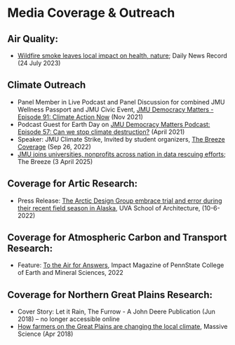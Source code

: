 # Media Coverage & Outreach

## Air Quality: 
- [Wildfire smoke leaves local impact on health, nature](https://www.dnronline.com/news/wildfire-smoke-leaves-local-impact-on-health-nature/article_a22dace2-8ed1-56f9-bff3-9c069a9f2d10.html); Daily News Record (24 July 2023)

## Climate Outreach 
- Panel Member in Live Podcast and Panel Discussion for combined JMU Wellness Passport and JMU Civic Event, [JMU Democracy Matters - Episode 91: Climate Action Now](https://www.jmu.edu/news/civic/2021/11-03-democracy-matters-episode-91.shtml) (Nov 2021)
- Podcast Guest for Earth Day on [JMU Democracy Matters Podcast: Episode 57: Can we stop climate destruction?](https://www.jmu.edu/news/civic/2021/04-21-democracy-matters-episode-57.shtml) (April 2021)
- Speaker: JMU Climate Strike, Invited by student organizers, [The Breeze Coverage](https://www.breezejmu.org/multimedia/jmu-students-and-harrisonburg-community-members-gather-for-the-harrisonburg-climate-strike/collection_5224428e-3d96-11ed-8607-4bf23a7a251c.html#3) (Sep 26, 2022)
- [JMU joins universities, nonprofits across nation in data rescuing efforts](https://www.breezejmu.org/news/jmu-joins-universities-nonprofits-across-nation-in-data-rescuing-efforts/article_997d0db3-f74c-4897-9e2a-b313e52b4d89.html); The Breeze (3 April 2025)


## Coverage for Artic Research: 
- Press Release: [The Arctic Design Group embrace trial and error during their recent field season in Alaska](./files/UVA_PressRelease_ArcticResearch_2022.pdf), UVA School of Architecture, (10-6-2022)

## Coverage for Atmospheric Carbon and Transport Research:
- Feature: [To the Air for Answers](./files/PSUImpact_AirForAnswers_2022.pdf), Impact Magazine of PennState College of Earth and Mineral Sciences, 2022

## Coverage for Northern Great Plains Research:
- Cover Story: Let it Rain, The Furrow -  A John Deere Publication (Jun 2018) – no longer accessible online
- [How farmers on the Great Plains are changing the local climate](https://massivesci.com/articles/farms-climate-change-crop-rotation-rain-fallow), Massive Science (Apr 2018)
